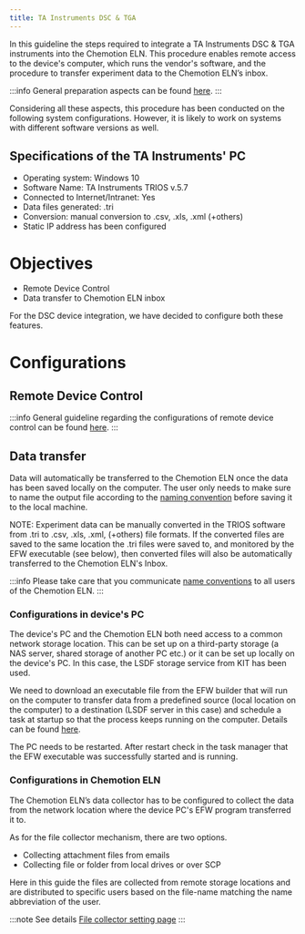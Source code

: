 ```yaml
---
title: TA Instruments DSC & TGA
---
```


In this guideline the steps required to integrate a TA Instruments DSC & TGA instruments into the Chemotion ELN.
This procedure enables remote access to the device's computer, which runs the vendor's software, and the procedure to transfer experiment data to the Chemotion ELN’s inbox.

:::info
General preparation aspects can be found [here](../../devices#general-preparation-aspects).
:::

Considering all these aspects, this procedure has been conducted on the following system configurations.
However, it is likely to work on systems with different software versions as well.

## Specifications of the TA Instruments' PC

- Operating system: Windows 10
- Software Name: TA Instruments TRIOS v.5.7
- Connected to Internet/Intranet: Yes
- Data files generated: .tri
- Conversion: manual conversion to .csv, .xls, .xml (+others)
- Static IP address has been configured

# Objectives

- Remote Device Control
- Data transfer to Chemotion ELN inbox

For the DSC device integration, we have decided to configure both these features.

# Configurations

## Remote Device Control

:::info
General guideline regarding the configurations of remote device control can be found [here](../configurations/remote_control).
:::

## Data transfer

Data will automatically be transferred to the Chemotion ELN once the data has been saved locally on the computer.
The user only needs to make sure to name the output file according to the [naming convention](../../devices#name-conventions) before saving it to the local machine.

NOTE: Experiment data can be manually converted in the TRIOS software from .tri to .csv, .xls, .xml, (+others) file formats.
If the converted files are saved to the same location the .tri files were saved to, and monitored by the EFW executable (see below), then converted files will also be automatically transferred to the Chemotion ELN's Inbox.

:::info
Please take care that you communicate [name conventions](../../devices#name-conventions) to all users of the Chemotion ELN.
:::

### Configurations in device's PC

The device's PC and the Chemotion ELN both need access to a common network storage location.
This can be set up on a third-party storage (a NAS server, shared storage of another PC etc.) or it can be set up locally on the device's PC.
In this case, the LSDF storage service from KIT has been used.

We need to download an executable file from the EFW builder that will run on the computer to transfer data from a predefined source (local location on the computer) to a destination (LSDF server in this case) and schedule a task at startup so that the process keeps running on the computer.
Details can be found [here](../configurations/data_transfer).

The PC needs to be restarted.
After restart check in the task manager that the EFW executable was successfully started and is running.

### Configurations in Chemotion ELN

The Chemotion ELN’s data collector has to be configured to collect the data from the network location where the device PC's EFW program transferred it to.

As for the file collector mechanism, there are two options.

- Collecting attachment files from emails
- Collecting file or folder from local drives or over SCP

Here in this guide the files are collected from remote storage locations and are distributed to specific users based on the file-name matching the name abbreviation of the user.

:::note See details
[File collector setting page](../../install_configure/configuration#file-collection)
:::

